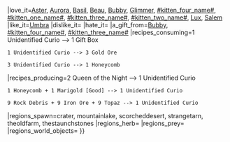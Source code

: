 {{WSItem
|title1=Unidentified Curio
|aka_name=
|image1=Unidentified Curio.png
|description=What could this strange novelty item be? Bring it to the curio identification table in the Museum to identify it.
|rarity=Rare
|sell_value=10 {{WSMew}}, 0 {{WSMolecash}}
|prey_value=
|herb_value=
|sand_value=
|stone_value=
|treasure_value=
|wood_value=
|catnip_amount=
|confusion_amount=
|cures_poison=
|heal_amount=
|attack_amount=
|buddy_xp_amount=
|hunger_amount=
|immunity_amount=
|influence_amount=
|has_random_effect=
|special_effect=
|speed_amount=
|stealth_amount=
|swim_amount=
|venom_amount=
|can_explode=
|is_farsighted=
|is_ranked_herb=
|is_bush_herb=
|is_day_or_night_herb=
|grow_seasons=
|alabaster_shop=
|ember_shop=
|coco_festival_shop=3 {{WSFesttoken}} *can buy it when meeting conditions: it is autumn, it is spring, it is summer, it is winter
|molay_shop=
|mold_shop=
|molo_shop=
|molu_shop=250 {{WSMolecash}}
|taskboard_shop=2 {WSTasktoken}}
|love_it=[[Aster]], [[Aurora]], [[Basil]], [[Beau]], [[Bubby]], [[Glimmer]], [[#kitten_four_name#]], [[#kitten_one_name#]], [[#kitten_three_name#]], [[#kitten_two_name#]], [[Lux]], [[Salem]]
|like_it=[[Umbra]]
|dislike_it=
|hate_it=
|a_gift_from=[[Bubby]], [[#kitten_four_name#]], [[#kitten_three_name#]]
|recipes_consuming=1 Unidentified Curio --> 1 Gift Box

 1 Unidentified Curio --> 3 Gold Ore

 3 Unidentified Curio --> 1 Honeycomb
|recipes_producing=2 Queen of the Night --> 1 Unidentified Curio

 1 Honeycomb + 1 Marigold [Good] --> 1 Unidentified Curio

 9 Rock Debris + 9 Iron Ore + 9 Topaz --> 1 Unidentified Curio
|regions_spawn=crater, mountainlake, scorcheddesert, strangetarn, theoldfarm, thestaunchstones
|regions_herb=
|regions_prey=
|regions_world_objects=
}}